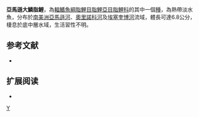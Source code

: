 {{Speciesbox 
| taxon = Chalceus epakros
| status = NE
| status_system = IUCN3.1
| authority =  [[Zanata|Zanata]] & [[Toledo-Piza|Toledo-Piza]], 2004
| synonyms = 
}}
'''亞馬遜大鱗脂鯉'''，為[[輻鰭魚綱|輻鰭魚綱]][[脂鯉目|脂鯉目]][[脂鯉亞目|脂鯉亞目]][[脂鯉科|脂鯉科]]的其中一個[[種|種]]，為熱帶淡水魚，分布於[[南美洲|南美洲]][[亞馬遜河|亞馬遜河]]、[[奧里諾科河|奧里諾科河]]及[[埃塞奎博河|埃塞奎博河]]流域，體長可達6.8公分，棲息於底中層水域，生活習性不明。

==参考文献==
{{refbegin}}
*{{FishBase_species|genus=Chalceus|species=epakros|year=2013|month=11}}
{{refend}}

== 扩展阅读 ==
{{refbegin}}
*{{wikispecies-inline|Chalceus epakros|亞馬遜大鱗脂鯉}}
{{refend}}
{{Taxonbar|from=Q5536361}}

[[Category:大鱗脂鯉屬|Y]]


{{魚類小作品}}